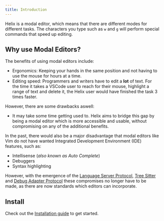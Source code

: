 ```yaml
---
title: Introduction
---
```


Helix is a modal editor, which means that there are different modes for different tasks. The characters you type such as `w` and `g` will perform special commands that speed up editing.

## Why use Modal Editors?

The benefits of using modal editors include:

- Ergonomics: Keeping your hands in the same position and not having to use the mouse for hours at a time.
- Editing speed: Programmers and writers have to edit a **lot** of text. For the time it takes a VSCode user to reach for their mouse, highlight a range of text and delete it, the Helix user would have finished the task 3 times faster.

However, there are some drawbacks aswell:

- It may take some time getting used to. Helix aims to bridge this gap by being a modal editor which is more accessible and usable, without compromising on any of the additional benefits.

In the past, there would also be a major disadvantage that modal editors like Vim do not have wanted Integrated Development Environment (IDE) features, such as:

- Intellisense (_also known as Auto Complete_)
- Debuggers
- Syntax highlighting

However, with the emergence of the [Language Server Protocol](https://github.com/microsoft/language-server-protocol), [Tree Sitter](https://github.com/tree-sitter/tree-sitter) and [Debug Adapter Protocol](https://microsoft.github.io/debug-adapter-protocol/) these compromises no longer have to be made, as there are now standards which editors can incorporate.

## Install

Check out the [Installation guide](/getting-started/installation) to get started.
